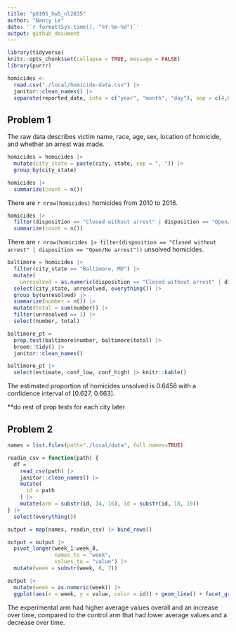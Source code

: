 ```yaml
---
title: "p8105_hw5_nl2835"
author: "Nancy Le"
date: '`r format(Sys.time(), "%Y-%m-%d")`'
output: github_document
---
```


```r
library(tidyverse)
knitr::opts_chunk$set(collapse = TRUE, message = FALSE)
library(purrr)

```


```r
homicides <-
  read.csv("./local/homicide-data.csv") |> 
  janitor::clean_names() |> 
  separate(reported_date, into = c("year", "month", "day"), sep = c(4,6))  
```

## Problem 1

The raw data describes victim name, race, age, sex, location of homicide, and whether an arrest was made.

```r
homicides = homicides |> 
  mutate(city_state = paste(city, state, sep = ", ")) |> 
  group_by(city_state) 

```

```r
homicides |> 
  summarize(count = n())
```

There are `r nrow(homicides)` homicides from 2010 to 2016.

```r
homicides |> 
  filter(disposition == "Closed without arrest" | disposition == "Open/No arrest") |> 
  summarize(count = n())
```

There are `r nrow(homicides |> filter(disposition == "Closed without arrest" | disposition == "Open/No arrest"))` unsolved homicides. 


```r
baltimore = homicides |> 
  filter(city_state == "Baltimore, MD") |> 
  mutate(
    unresolved = as.numeric(disposition == "Closed without arrest" | disposition == "Open/No arrest")) |> 
  select(city_state, unresolved, everything()) |> 
  group_by(unresolved) |> 
  summarize(number = n()) |> 
  mutate(total = sum(number)) |> 
  filter(unresolved == 1) |> 
  select(number, total)
```

```r
baltimore_pt = 
  prop.test(baltimore$number, baltimore$total) |>
  broom::tidy() |> 
  janitor::clean_names()

baltimore_pt |> 
  select(estimate, conf_low, conf_high) |> knitr::kable()
```

The estimated proportion of homicides unsolved is 0.6456 with a confidence interval of [0.627, 0.663].

**do rest of prop tests for each city later

## Problem 2

```r
names = list.files(path="./local/data", full.names=TRUE)

readin_csv = function(path) {
  df =
    read_csv(path) |>
    janitor::clean_names() |>
    mutate(
      id = path
    ) |> 
    mutate(arm = substr(id, 14, 16), id = substr(id, 18, 19))
} |> 
  select(everything())

output = map(names, readin_csv) |> bind_rows()

```

```r
output = output |> 
  pivot_longer(week_1:week_8,
               names_to = "week", 
               values_to = "value") |> 
  mutate(week = substr(week, 6, 7))
```

```r
output |> 
  mutate(week = as.numeric(week)) |> 
  ggplot(aes(x = week, y = value, color = id)) + geom_line() + facet_grid(~arm)
```

The experimental arm had higher average values overall and an increase over time, compared to the control arm that had lower average values and a decrease over time. 




